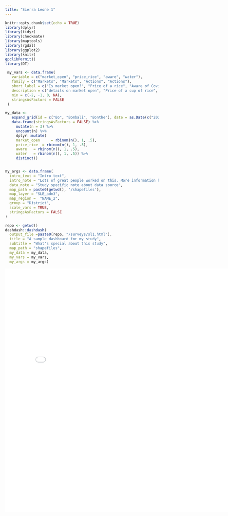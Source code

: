 ```yaml
---
title: "Sierra Leone 1"
---
```

```r
knitr::opts_chunk$set(echo = TRUE)
library(dplyr)
library(tidyr)
library(checkmate)
library(maptools)
library(rgdal)
library(ggplot2)
library(knitr)
gpclibPermit()
library(DT)
```


```r
 my_vars <- data.frame(
   variable = c("market_open", "price_rice", "aware", "water"),
   family = c("Markets", "Markets", "Actions", "Actions"),
   short_label = c("Is market open?", "Price of a rice", "Aware of Covid19", "Access to water"),
   description = c("details on market open", "Price of a cup of rice", "Details on aware of Covid19", "Details on access to water"),
   min = c(-2, -1, 0, NA),
   stringsAsFactors = FALSE
 )

my_data <-
   expand_grid(id = c("Bo", "Bombali", "Bonthe"), date = as.Date(c("2020-04-18", "2020-04-19", "2020-04-20"))) %>%
   data.frame(stringsAsFactors = FALSE) %>%
     mutate(n = 3) %>%
     uncount(n) %>%
     dplyr::mutate(
     market_open	 = rbinom(n(), 1, .5),
     price_rice	 = rbinom(n(), 1, .5),
     aware	 = rbinom(n(), 1, .5),
     water	 = rbinom(n(), 1, .5)) %>%
     distinct()


my_args <- data.frame(
  intro_text = "Intro text",
  intro_note = "Lots of great people worked on this. More information here: ...",
  data_note = "Study specific note about data source",
  map_path = paste0(getwd(), '/shapefiles'),
  map_layer = "SLE_adm3",
  map_region =  "NAME_2",
  group = "District",
  scale_vars = TRUE,
  stringsAsFactors = FALSE
)

repo <- getwd()
dashdash::dashdash(
  output_file =paste0(repo, "/surveys/sl1.html"),
  title = "A sample dashboard for my study",
  subtitle = "What's special about this study",
  map_path = "shapefiles",
  my_data = my_data,
  my_vars = my_vars,
  my_args = my_args)
```


<embed type="text/html" src="surveys/sl1.html" width="800" height="800">


